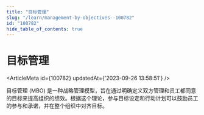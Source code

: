 ```yaml
---
title: "目标管理"
slug: "/learn/management-by-objectives--100782"
id: "100782"
hide_table_of_contents: true
---
```



# 目标管理

<ArticleMeta id={100782} updatedAt={'2023-09-26 13:58:51'} />
<div className='border-solid border-b border-t-0 my-4 border-[var(--ifm-color-gray-300)]' />

目标管理 (MBO) 是一种战略管理模型，旨在通过明确定义双方管理和员工都同意的目标来提高组织的绩效。根据这个理论，参与目标设定和行动计划可以鼓励员工的参与和承诺，并在整个组织中对齐目标。
